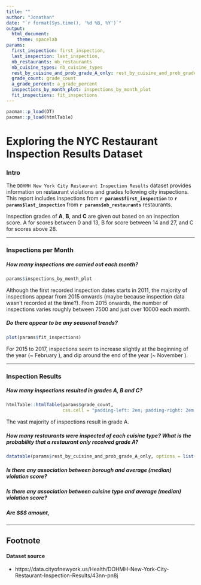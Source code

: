 ```yaml
---
title: ""
author: "Jonathan"
date: "`r format(Sys.time(), '%d %B, %Y')`"
output:
  html_document:
    theme: spacelab
params:
  first_inspection: first_inspection,
  last_inspection: last_inspection,
  nb_restaurants: nb_restaurants
  nb_cuisine_types: nb_cuisine_types
  rest_by_cuisine_and_prob_grade_A_only: rest_by_cuisine_and_prob_grade_A_only
  grade_count: grade_count
  a_grade_percent: a_grade_percent
  inspections_by_month_plot: inspections_by_month_plot
  fit_inspections: fit_inspections
---
```

  
```r
pacman::p_load(DT)
pacman::p_load(htmlTable)
```

# Exploring the NYC Restaurant Inspection Results Dataset

### Intro

The `DOHMH New York City Restaurant Inspection Results` dataset provides
information on restaurant violations and grades following city inspections. This
report includes inspections from **`r params$first_inspection`** to
**`r params$last_inspection`** from **`r params$nb_restaurants`** restaurants. 

Inspection grades of **A**, **B**, and **C** are given out based on an
inspection score. A for scores between 0 and 13, B for score between 14 and 27,
and C for scores above 28. 

---

### Inspections per Month

##### How many inspections are carried out each month?
```r
params$inspections_by_month_plot
```

Although the first recorded inspection dates starts in 2011, the majority of inspections appear from 2015 onwards (maybe because inspection data wasn't recorded at the time?). From 2015 onwards, the number of inspections varies roughly between 7500 and just over 10000 each month.

##### Do there appear to be any seasonal trends?
```r
plot(params$fit_inspections)
```

For 2015 to 2017, inspections seem to increase slightly at the beginning of the year (~ February ), and dip around the end of the year (~ November ).

---

### Inspection Results

##### How many inspections resulted in grades A, B and C?

```r
htmlTable::htmlTable(params$grade_count,
                     css.cell = "padding-left: 2em; padding-right: 2em; padding-top: .6em; padding-bottom: .6em;")
```

The vast majority of inspections result in grade A.

##### How many restaurants were inspected of each cuisine type? What is the probability that a restaurant only received grade A?

```r
datatable(params$rest_by_cuisine_and_prob_grade_A_only, options = list(pageLength = 6))
```

##### Is there any association between borough and average (median) violation score?

##### Is there any association between cuisine type and average (median) violation score?

##### Are $$$ amount, 

---
  
## Footnote

#### Dataset source

* https://data.cityofnewyork.us/Health/DOHMH-New-York-City-Restaurant-Inspection-Results/43nn-pn8j
